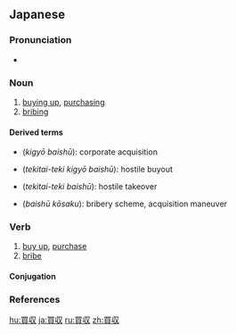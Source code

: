 ==Japanese==
{{ja-kanjitab|ばい|しゅう|yomi=on}}

===Pronunciation===
* {{ja-pron|ばいしゅう|y=o|acc=0|acc_ref=NHK}}

===Noun===
{{ja-noun|ばいしゅう}}
# [[buying up]], [[purchasing]]
# [[bribing]]

====Derived terms====
{{der-top}}
* {{l|ja|企業買収}} (''kigyō baishū''): corporate acquisition
* {{l|ja|敵対的企業買収}} (''tekitai-teki kigyō baishū''): hostile buyout
{{der-mid}}
* {{l|ja|敵対的買収}} (''tekitai-teki baishū''): hostile takeover
* {{l|ja|買収工作}} (''baishū kōsaku''): bribery scheme, acquisition maneuver
{{der-bottom}}

===Verb===
{{ja-verb-suru|tr=trans|ばいしゅう}}

# [[buy up]], [[purchase]]
# [[bribe]]

====Conjugation====
{{ja-suru|ばいしゅう}}

===References===
<references/>

[[hu:買収]]
[[ja:買収]]
[[ru:買収]]
[[zh:買収]]